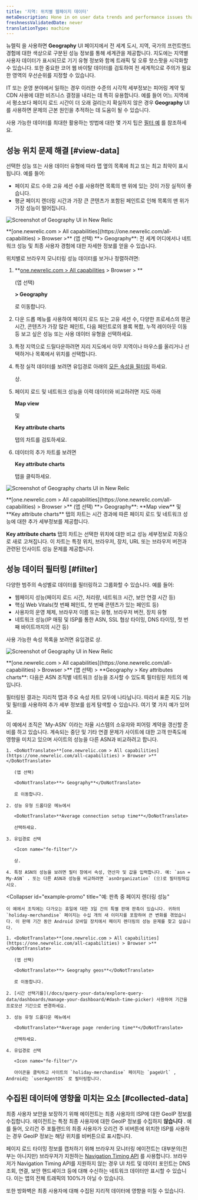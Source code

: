 ```yaml
---
title: '지역: 위치별 웹페이지 데이터'
metaDescription: Hone in on user data trends and performance issues that are region-specific with our Geography UI.
freshnessValidatedDate: never
translationType: machine
---
```





뉴렐릭 <InlinePopover type="browser"/>을 사용하면 <DoNotTranslate>**Geography**</DoNotTranslate> UI 페이지에서 전 세계 도시, 지역, 국가의 프런트엔드 경험에 대한 색상으로 구분된 성능 정보를 통해 세계관을 제공합니다. 지도에는 지역별 사용자 데이터가 표시되므로 기기 유형 정보와 함께 트래픽 및 오류 핫스팟을 시각화할 수 있습니다. 또한 중요한 코어 웹 바이탈 데이터를 검토하여 전 세계적으로 주의가 필요한 영역의 우선순위를 지정할 수 있습니다.

IT 또는 운영 분야에서 일하는 경우 이러한 수준의 시각적 세부정보는 피어링 계약 및 CDN 사용에 대한 비즈니스 결정을 내리는 데 특히 유용합니다. 예를 들어 어느 지역에서 평소보다 페이지 로드 시간이 더 오래 걸리는지 확실하지 않은 경우 <DoNotTranslate>**Geography**</DoNotTranslate> UI를 사용하면 문제의 근본 원인을 추적하는 데 도움이 될 수 있습니다.

사용 가능한 데이터를 최대한 활용하는 방법에 대한 몇 가지 팁은 [필터 예](#filter) 를 참조하세요.

## 성능 위치 문제 해결 [#view-data]

선택한 성능 또는 사용 데이터 유형에 따라 맵 옆의 목록에 최고 또는 최고 최악이 표시됩니다. 예를 들어:

* 페이지 로드 수와 고유 세션 수를 사용하면 목록의 맨 위에 있는 것이 가장 실적이 좋습니다.
* 평균 페이지 렌더링 시간과 가장 큰 콘텐츠가 포함된 페인트로 인해 목록의 맨 위가 가장 성능이 떨어집니다.

<img
  title="Geography UI"
  alt="Screenshot of Geography UI in New Relic"
  src={browserGeographySummary}
/>

<figcaption>
  <DoNotTranslate>**[one.newrelic.com > All capabilities](https://one.newrelic.com/all-capabilities) > Browser >**</DoNotTranslate> (앱 선택) <DoNotTranslate>**> Geography**</DoNotTranslate>: 전 세계 어디에서나 네트워크 성능 및 최종 사용자 경험에 대한 자세한 정보를 얻을 수 있습니다.
</figcaption>

위치별로 브라우저 모니터링 성능 데이터를 보거나 정렬하려면:

1. <DoNotTranslate>**[one.newrelic.com > All capabilities](https://one.newrelic.com/all-capabilities) > Browser > **</DoNotTranslate>

   (앱 선택)

   <DoNotTranslate>**> Geography**</DoNotTranslate>

   로 이동합니다.

2. 다운 드롭 메뉴를 사용하여 페이지 로드 또는 고유 세션 수, 다양한 프로세스의 평균 시간, 콘텐츠가 가장 많은 페인트, 다음 페인트로의 블록 복합, 누적 레이아웃 이동 등 보고 싶은 성능 또는 사용 데이터 유형을 선택하세요.

3. 특정 지역으로 드릴다운하려면 지리 지도에서 아무 지역이나 마우스를 올리거나 선택하거나 목록에서 위치를 선택합니다.

4. 특정 실적 데이터를 보려면 유입경로 아래의 [모든 속성을 필터링](#filter) 하세요.

   <Icon name="fe-filter"/>

   상.

5. 페이지 로드 및 네트워크 성능을 이력 데이터와 비교하려면 지도 아래

   <DoNotTranslate>**Map view**</DoNotTranslate>

   및

   <DoNotTranslate>**Key attribute charts**</DoNotTranslate>

   탭의 차트를 검토하세요.

6. 데이터의 추가 차트를 보려면

   <DoNotTranslate>**Key attribute charts**</DoNotTranslate>

   탭을 클릭하세요.

<img
  title="Geography UI charts"
  alt="Screenshot of Geography charts UI in New Relic"
  src={browserFilterableGraphs}
/>

<figcaption>
  <DoNotTranslate>**[one.newrelic.com > All capabilities](https://one.newrelic.com/all-capabilities) > Browser >**</DoNotTranslate> (앱 선택) <DoNotTranslate>**> Geography**</DoNotTranslate>: <DoNotTranslate>**Map view**</DoNotTranslate> 및 <DoNotTranslate>**Key attribute charts**</DoNotTranslate> 탭의 차트는 시간 경과에 따른 페이지 로드 및 네트워크 성능에 대한 추가 세부정보를 제공합니다.
</figcaption>

<DoNotTranslate>**Key attribute charts**</DoNotTranslate> 탭의 차트는 선택한 위치에 대한 비교 성능 세부정보로 자동으로 새로 고쳐집니다. 이 차트는 특정 위치, 브라우저, 장치, URL 또는 브라우저 버전과 관련된 인사이트 성능 문제를 제공합니다.

## 성능 데이터 필터링 [#filter]

다양한 범주의 속성별로 데이터를 필터링하고 그룹화할 수 있습니다. 예를 들어:

* 웹페이지 성능(페이지 로드 시간, 처리량, 네트워크 시간, 보안 연결 시간 등)
* 핵심 Web Vitals(첫 번째 페인트, 첫 번째 콘텐츠가 있는 페인트 등)
* 사용자의 운영 체제, 브라우저 이름 또는 유형, 브라우저 버전, 장치 유형
* 네트워크 성능(IP 매핑 및 ISP를 통한 ASN, SSL 협상 타이밍, DNS 타이밍, 첫 번째 바이트까지의 시간 등)

사용 가능한 속성 목록을 보려면 유입경로 <Icon name="fe-filter"/>상.

<img
  title="Geography UI"
  alt="Screenshot of Geography UI in New Relic"
  src={browserGeoKeyAttributes}
/>

<figcaption>
  <DoNotTranslate>**[one.newrelic.com > All capabilities](https://one.newrelic.com/all-capabilities) > Browser >**</DoNotTranslate> (앱 선택) > <DoNotTranslate>**Geography > Key attributes charts**</DoNotTranslate>: 다음은 ASN 조직별 네트워크 성능을 조사할 수 있도록 필터링된 차트의 예입니다.
</figcaption>

필터링된 결과는 지리적 맵과 주요 속성 차트 모두에 나타납니다. 따라서 표준 지도 기능 및 필터를 사용하여 추가 세부 정보를 쉽게 탐색할 수 있습니다. 여기 몇 가지 예가 있어요.

<CollapserGroup>
  <Collapser
    id="example-asn"
    title="예: ASN에 의한 불만족스러운 네트워크 성능"
  >
    이 예에서 조직은 `My-ASN` 이라는 자율 시스템의 소유자와 피어링 계약을 갱신할 준비를 하고 있습니다. 계속되는 중단 및 기타 연결 문제가 사이트에 대한 고객 만족도에 영향을 미치고 있으며 사이트의 성능을 다른 ASN과 비교하려고 합니다.

    1. <DoNotTranslate>**[one.newrelic.com > All capabilities](https://one.newrelic.com/all-capabilities) > Browser >**</DoNotTranslate>

       (앱 선택)

       <DoNotTranslate>**> Geography**</DoNotTranslate>

       로 이동합니다.

    2. 성능 유형 드롭다운 메뉴에서

       <DoNotTranslate>**Average connection setup time**</DoNotTranslate>

       선택하세요.

    3. 유입경로 선택

       <Icon name="fe-filter"/>

       상.

    4. 특정 ASN의 성능을 보려면 필터 창에서 속성, 연산자 및 값을 입력합니다. 예: `asn = My-ASN` . 또는 다른 ASN과 성능을 비교하려면 `asnOrganization` (으)로 필터링하십시오.
  </Collapser>

  <Collapser
    id="example-promo"
    title="예: 판촉 중 페이지 렌더링 성능"
  >
    이 예에서 조직에는 다가오는 휴일에 대한 3일 간의 특별 판매 판촉이 있습니다. 귀하의 `holiday-merchandise` 페이지는 수십 개의 새 이미지를 포함하여 큰 변화를 겪었습니다. 이 판매 기간 동안 Android 모바일 장치에서 페이지 렌더링의 성능 문제를 찾고 싶습니다.

    1. <DoNotTranslate>**[one.newrelic.com > All capabilities](https://one.newrelic.com/all-capabilities) > Browser >**</DoNotTranslate>

       (앱 선택)

       <DoNotTranslate>**> Geography geos**</DoNotTranslate>

       로 이동합니다.

    2. [시간 선택기를](/docs/query-your-data/explore-query-data/dashboards/manage-your-dashboard/#dash-time-picker) 사용하여 기간을 프로모션 기간으로 변경하세요.

    3. 성능 유형 드롭다운 메뉴에서

       <DoNotTranslate>**Average page rendering time**</DoNotTranslate>

       선택하세요.

    4. 유입경로 선택

       <Icon name="fe-filter"/>

       아이콘을 클릭하고 사이트의 `holiday-merchandise` 페이지는 `pageUrl` , Android는 `userAgentOS` 로 필터링합니다.
  </Collapser>
</CollapserGroup>

## 수집된 데이터에 영향을 미치는 요소 [#collected-data]

최종 사용자 보안을 보장하기 위해 에이전트는 최종 사용자의 ISP에 대한 GeoIP 정보를 수집합니다. 에이전트는 특정 최종 사용자에 대한 GeoIP 정보를 수집하지 **않습니다** . 예를 들어, 오리건 주 포틀랜드의 최종 사용자가 오리건 주 비버튼에 위치한 ISP를 사용하는 경우 GeoIP 정보는 해당 위치를 비버튼으로 표시합니다.

페이지 로드 타이밍 정보를 캡처하기 위해 브라우저 모니터링 에이전트는 대부분의(전부는 아니지만) 브라우저가 지원하는 [Navigation Timing API](/docs/browser/new-relic-browser/browser-agent-apis/navigation-timing-api) 를 사용합니다. 브라우저가 Navigation Timing API를 지원하지 않는 경우 UI 차트 및 데이터 포인트는 DNS 조회, 연결, 보안 핸드셰이크 등에 대해 수신하는 네트워크 데이터만 표시할 수 있습니다. 이는 앱의 전체 트래픽의 100%가 아닐 수 있습니다.

또한 방화벽은 최종 사용자에 대해 수집된 지리적 데이터에 영향을 미칠 수 있습니다.